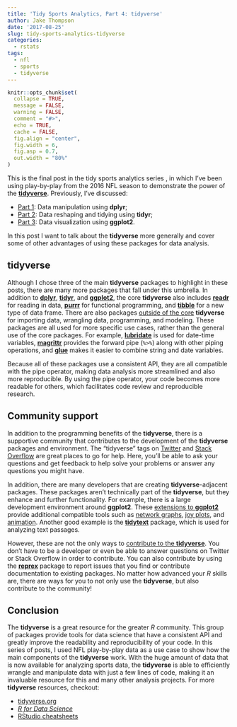 ```yaml
---
title: 'Tidy Sports Analytics, Part 4: tidyverse'
author: Jake Thompson
date: '2017-08-25'
slug: tidy-sports-analytics-tidyverse
categories:
  - rstats
tags:
  - nfl
  - sports
  - tidyverse
---
```


```r
knitr::opts_chunk$set(
  collapse = TRUE,
  message = FALSE,
  warning = FALSE,
  comment = "#>",
  echo = TRUE,
  cache = FALSE,
  fig.align = "center",
  fig.width = 6,
  fig.asp = 0.7,
  out.width = "80%"
)
```

This is the final post in the tidy sports analytics series <!-- JB: Okay, but this post doesn't actually include any data analysis. Either add some data analysis or market this differently. -->, in which I've been using play-by-play from the 2016 NFL season to demonstrate the power of the [**tidyverse**](http://www.tidyverse.org/). Previously, I've discussed:

- [Part 1](/post/tidy-sports-analytics-dplyr/index.html): Data manipulation using **dplyr**;
- [Part 2](/post/tidy-sports-analytics-tidyr/index.html): Data reshaping and tidying using **tidyr**;
- [Part 3](/post/tidy-sports-analytics-ggplot2/index.html): Data visualization using **ggplot2**.

In this post I want to talk about the **tidyverse** more generally and cover some of other advantages of using these packages for data analysis.

## tidyverse

Although I chose three of the main **tidyverse** packages to highlight in these posts, there are many more packages that fall under this umbrella. In addition to [**dplyr**](http://dplyr.tidyverse.org/), [**tidyr**](http://tidyr.tidyverse.org/), and [**ggplot2**](http://ggplot2.tidyverse.org/), the core **tidyverse** also includes [**readr**](http://readr.tidyverse.org/) for reading in data, [**purrr**](http://purrr.tidyverse.org/) for functional programming, and [**tibble**](http://tibble.tidyverse.org/) for a new type of data frame. There are also packages [outside of the core](http://www.tidyverse.org/packages/) **tidyverse** for importing data, wrangling data, programming, and modeling. These packages are all used for more specific use cases, rather than the general use of the core packages. For example, [**lubridate**](http://lubridate.tidyverse.org/) is used for date-time variables, [**magrittr**](http://magrittr.tidyverse.org/) provides the forward pipe (`%>%`) along with other piping operations, and [**glue**](https://github.com/tidyverse/glue) makes it easier to combine string and date variables.

Because all of these packages use a consistent API, they are all compatible with the pipe operator, making data analysis more streamlined and also more reproducible. By using the pipe operator, your code becomes more readable for others, which facilitates code review and reproducible research.

## Community support

In addition to the programming benefits of the **tidyverse**, there is a supportive community that contributes to the development of the **tidyverse** packages and environment. The "tidyverse" tags on [Twitter](https://twitter.com/search?q=%23tidyverse&src=typd) and [Stack Overflow](https://stackoverflow.com/questions/tagged/tidyverse) are great places to go for help. Here, you'll be able to ask your questions and get feedback to help solve your problems or answer any questions you might have.

In addition, there are many developers that are creating **tidyverse**-adjacent packages. These packages aren't technically part of the **tidyverse**, but they enhance and further functionality. For example, there is a large development environment around **ggplot2**. These [extensions to **ggplot2**](http://www.ggplot2-exts.org/) provide additional compatible tools such as [network graphs](https://github.com/thomasp85/ggraph), [joy plots](https://github.com/clauswilke/ggjoy), and [animation](https://github.com/dgrtwo/gganimate). Another good example is the [**tidytext**](https://github.com/juliasilge/tidytext) package, which is used for analyzing text passages.

However, these are not the only ways to [contribute to the **tidyverse**](http://www.tidyverse.org/contribute/). You don't have to be a developer or even be able to answer questions on Twitter or Stack Overflow in order to contribute. You can also contribute by using the [**reprex**](http://reprex.tidyverse.org/) package to report issues that you find or contribute documentation to existing packages. No matter how advanced your *R* skills are, there are ways for you to not only use the **tidyverse**, but also contribute to the community!

## Conclusion

The **tidyverse** is a great resource for the greater *R* community. This group of packages provide tools for data science that have a consistent API and greatly improve the readability and reproducibility of your code. In this series of posts, I used NFL play-by-play data as a use case to show how the main components of the **tidyverse** work. <!-- JB: Add links to past posts again --> With the huge amount of data that is now available for analyzing sports data, the **tidyverse** is able to efficiently wrangle and manipulate data with just a few lines of code, making it an invaluable resource for this and many other analysis projects. For more **tidyverse** resources, checkout:

- [tidyverse.org](http://www.tidyverse.org/)
- [*R for Data Science*](http://r4ds.had.co.nz/)
- [RStudio cheatsheets](https://www.rstudio.com/resources/cheatsheets/)
